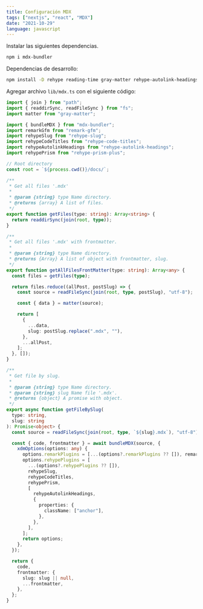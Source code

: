 ```yaml
---
title: Configuración MDX
tags: ["nextjs", "react", "MDX"]
date: "2021-10-29"
language: javascript
---
```


Instalar las siguientes dependencias.

```bash
npm i mdx-bundler
```

Dependencias de desarrollo:

```bash
npm install -D rehype reading-time gray-matter rehype-autolink-headings rehype-code-titles rehype-prism-plus rehype-slug remark-gfm
```

Agregar archivo `lib/mdx.ts` con el siguiente código:

```ts:mdx.ts
import { join } from "path";
import { readdirSync, readFileSync } from "fs";
import matter from "gray-matter";

import { bundleMDX } from "mdx-bundler";
import remarkGfm from "remark-gfm";
import rehypeSlug from "rehype-slug";
import rehypeCodeTitles from "rehype-code-titles";
import rehypeAutolinkHeadings from "rehype-autolink-headings";
import rehypePrism from "rehype-prism-plus";

// Root directory
const root = `${process.cwd()}/docs/`;

/**
 * Get all files '.mdx'
 *
 * @param {string} type Name directory.
 * @returns {array} A list of files.
 */
export function getFiles(type: string): Array<string> {
  return readdirSync(join(root, type));
}

/**
 * Get all files '.mdx' with frontmatter.
 *
 * @param {string} type Name directory.
 * @returns {Array} A list of object with frontmatter, slug.
 */
export function getAllFilesFrontMatter(type: string): Array<any> {
  const files = getFiles(type);

  return files.reduce((allPost, postSlug) => {
    const source = readFileSync(join(root, type, postSlug), "utf-8");

    const { data } = matter(source);

    return [
      {
        ...data,
        slug: postSlug.replace(".mdx", ""),
      },
      ...allPost,
    ];
  }, []);
}

/**
 * Get file by slug.
 *
 * @param {string} type Name directory.
 * @param {string} slug Name file '.mdx'.
 * @returns {object} A promise with object.
 */
export async function getFileBySlug(
  type: string,
  slug: string
): Promise<object> {
  const source = readFileSync(join(root, type, `${slug}.mdx`), "utf-8");

  const { code, frontmatter } = await bundleMDX(source, {
    xdmOptions(options: any) {
      options.remarkPlugins = [...(options?.remarkPlugins ?? []), remarkGfm];
      options.rehypePlugins = [
        ...(options?.rehypePlugins ?? []),
        rehypeSlug,
        rehypeCodeTitles,
        rehypePrism,
        [
          rehypeAutolinkHeadings,
          {
            properties: {
              className: ["anchor"],
            },
          },
        ],
      ];
      return options;
    },
  });

  return {
    code,
    frontmatter: {
      slug: slug || null,
      ...frontmatter,
    },
  };
}
```
